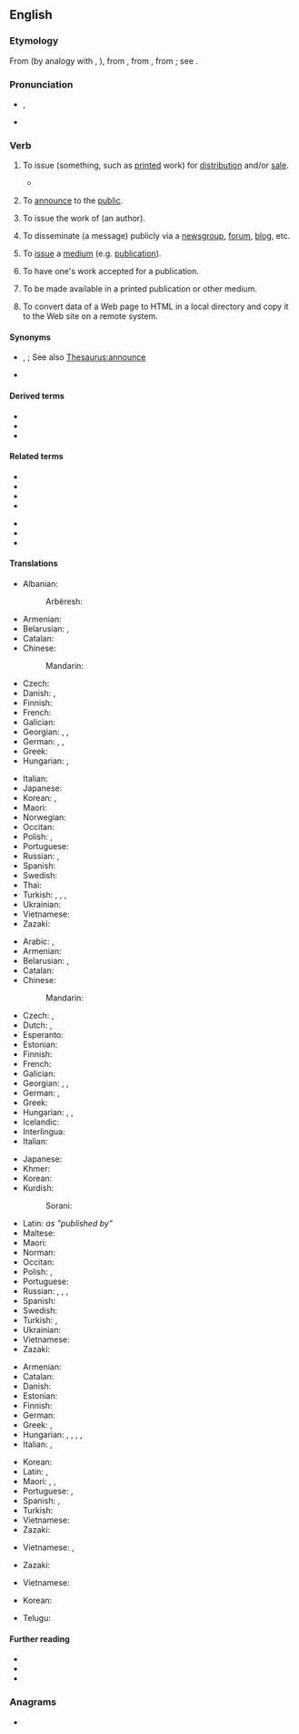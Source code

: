 ==English==
{{wikipedia}}

===Etymology===
From {{inh|en|enm|publicen}} (by analogy with {{m|en|banish}}, {{m|en|finish}}), from {{der|en|fro|publier}}, from {{der|en|la|publicare||to make public, show or tell to the people, make known, declare, also (and earlier) confiscate for public use}}, from {{m|la|publicus||pertaining to the people, public}}; see {{m|en|public}}.

===Pronunciation===
* {{enPR|pŭb'lĭsh}}, {{IPA|/ˈpʌblɪʃ/|lang=en}}
* {{audio|En-us-publish.ogg|Audio (US)|lang=en}}

===Verb===
{{en-verb|es}}

# {{lb|en|transitive}} To issue (something, such as [[print]]ed work) for [[distribution]] and/or [[sale]].
#: {{ux|en|The ''Times'' '''published''' the investigative piece about the governor both in print and online.}}
#: {{ux|en|Most of the sketches Faulkner '''published''' in 1925 appeared in the Sunday magazine section of the ''New Orleans Times-Picayune''.}}
#: {{ux|en|The State combined public information strategies and '''published''' billboards, pamphlets, and newsletter articles under the campaign theme, Give 'Em the Boot.}}
#* {{quote-journal|lang=en|date=2013-08-16| author=[http://www.theguardian.com/profile/david-larousserie David Larousserie]| volume=189| issue=10| page=35| magazine={{w|The Guardian Weekly}}| title=[http://www.theguardian.com/science/2013/aug/13/laser-megajoule-france-power Super-lasers blaze knowledge frontier]| passage=In an article '''published''' in 2008 [G&eacute;rard] Mourou proposed an alternative means of achieving atomic fusion. He now believes that fibre lasers could be used to transmute elements, as a way of disposing of highly radioactive waste from nuclear power stations.}}
# {{lb|en|transitive}} To [[announce]] to the [[public]].
#: {{ux|en|The Secretary of Health and Human Services '''published''' a press release on May 22, 2013.}}
#: {{ux|en|The Bolshevik government '''published''' an announcement of the tsar's death.}}
#: {{ux|en|No newspaper '''published''' the victim's name.}}
# {{lb|en|transitive}} To issue the work of (an author).
#: {{ux|en|Grove Press '''published''' many avant-garde authors.}}
# {{lb|en|Internet|transitive}} To disseminate (a message) publicly via a [[newsgroup]], [[forum]], [[blog]], etc.
# {{lb|en|intransitive}} To [[issue]] a [[medium]] (e.g. [[publication]]).
#: {{ux|en|Major city papers still '''publish''' daily.}}
# {{lb|en|intransitive}} To have one's work accepted for a publication.
#: {{ux|en|She needs to '''publish''' in order to get tenure.}}
# {{lb|en|intransitive|of content}} To be made available in a printed publication or other medium.
#: {{ux|en|The article first '''published''' online, then in print the next day.}}
# {{lb|en|Internet|intransitive}} To convert data of a Web page to HTML in a local directory and copy it to the Web site on a remote system.

====Synonyms====
* {{sense|to announce to the public}} {{l|en|disclose}}, {{l|en|make known}}; See also [[Thesaurus:announce]]
* {{sense|to disseminate publicly via a newsgroup, forum, blog, etc.}} {{l|en|post}}

====Derived terms====
* {{l|en|publishable}}
* {{l|en|publisher}}
* {{l|en|unpublished}}

====Related terms====
{{rel-top}}
* {{l|en|public}}
* {{l|en|publican}}
* {{l|en|publication}}
* {{l|en|publicist}}
{{rel-mid}}
* {{l|en|publicize}}
* {{l|en|publicity}}
* {{l|en|republic}}
{{rel-bottom}}

====Translations====
{{trans-top|to issue a medium (e.g. publication)}}
* Albanian:
*: Arbëresh: {{t|sq|psalënj}}
* Armenian: {{t+|hy|հրատարակել|sc=Armn}}
* Belarusian: {{t|be|публікава́ць|impf|sc=Cyrl}}, {{t|be|апублікава́ць|pf|sc=Cyrl}}
* Catalan: {{t+|ca|publicar}}
* Chinese:
*: Mandarin: {{t+|cmn|出版|tr=chūbǎn|sc=Hani}}
* Czech: {{t+|cs|vydat}}
* Danish: {{t|da|publicere}}, {{t+|da|udgive}}
* Finnish: {{t+|fi|kustantaa}}
* French: {{t+|fr|publier}}
* Galician: {{t|gl|publicar}}
* Georgian: {{t|ka|გამოქვეყნება}}, {{t|ka|გამოშვება}}, {{t|ka|გამოცემა}}
* German: {{t+|de|herausgeben}}, {{t+|de|publizieren}}, {{t+|de|veröffentlichen}}
* Greek: {{t+|el|εκδίδω}}
* Hungarian: {{t+|hu|kiad}}, {{t+|hu|megjelentet}}
{{trans-mid}}
* Italian: {{t+|it|pubblicare}}
* Japanese: {{t+|ja|出版|tr=しゅっぱんする, shuppan suru|alt=出版する|sc=Jpan}}
* Korean: {{t+|ko|출판하다}}, {{t+|ko|펴내다}}
* Maori: {{t|mi|whakaputa}}
* Norwegian: {{t|no|publisere}}
* Occitan: {{t+|oc|publicar}}
* Polish: {{qualifier|a letter or article}} {{t+|pl|publikować|impf}}, {{t+|pl|opublikować|pf}}
* Portuguese: {{t+|pt|publicar}}
* Russian: {{t+|ru|публикова́ть|impf}}, {{t+|ru|опубликова́ть|pf}}
* Spanish: {{t+|es|publicar}}
* Swedish: {{t|sv|att publicera}}
* Thai: {{t+|th|ตีพิมพ์}}
* Turkish: {{t+|tr|basmak}}, {{t+|tr|çıkarmak}}, {{t+|tr|yayımlamak}}, {{t+|tr|yayınlamak}}
* Ukrainian: {{t|uk|публікува́ти|impf|sc=Cyrl}}
* Vietnamese: {{t+|vi|xuất bản}}
* Zazaki: {{t|zza|hesırnayen}}
{{trans-bottom}}

{{trans-top|to issue something (usually printed work) for sale and distribution}}
* Arabic: {{t|ar|نَشَرَ}}, {{t|ar|أَصْدَرَ}}
* Armenian: {{t+|hy|հրատարակել|sc=Armn}}
* Belarusian: {{t|be|выдаваць|impf|tr=vydavác'|sc=Cyrl}}, {{t|be|выдаць|pf|tr=vydác'|sc=Cyrl}}
* Catalan: {{t+|ca|publicar}}
* Chinese:
*: Mandarin: {{t+check|cmn|出版|tr=chūbǎn|sc=Hani}}
* Czech: {{t+|cs|publikovat}}, {{t+|cs|vydat}}
* Dutch: {{t+|nl|publiceren}}, {{t+|nl|uitgeven}}
* Esperanto: {{t|eo|publikigi}}
* Estonian: {{t|et|kirjastama}}
* Finnish: {{t+|fi|kustantaa}}
* French: {{t+|fr|publier}}
* Galician: {{t|gl|publicar}}
* Georgian: {{t|ka|გამოქვეყნება}}, {{t|ka|გამოშვება}}, {{t|ka|გამოცემა}}
* German: {{t+|de|herausgeben}}, {{t+|de|veröffentlichen}}
* Greek: {{t+|el|εκδίδω}}
* Hungarian: {{t+|hu|kiad}}, {{t+|hu|megjelentet}}, {{t+|hu|publikál}}
* Icelandic: {{t|is|gefa út}}
* Interlingua: {{t|ia|publicar}}
* Italian: {{t+|it|pubblicare}}
{{trans-mid}}
* Japanese: {{t+check|ja|出版|tr=しゅっぱんする, shuppan suru|alt=出版する|sc=Jpan}} <!-- was "[[出版]]する" - assumed inflected form or vocalised spelling; please verify if linking is acceptable. see [[User:Kephir/gadgets/xte#Translation_fixing]] -->
* Khmer: {{t+|km|បោះពុម្ព|tr=bɑh pum|sc=Khmr}}
* Korean: {{t+|ko|출판하다}}
* Kurdish:
*: Sorani: {{t+|ku|چاپکردن}}
* Latin: ''as "published by"'' {{t+|la|sumptibus}}
* Maltese: {{t|mt|ppubblika; tebagħ; ħareġ}}
* Maori: {{t|mi|whakaputa}}
* Norman: {{t|nrf|publier}}
* Occitan: {{t+|oc|publicar}}
* Polish: {{qualifier|book or magazine}} {{t+|pl|wydawać|impf}}, {{t+|pl|wydać|pf}}
* Portuguese: {{t+|pt|publicar}}
* Russian: {{t+|ru|публикова́ть|impf}}, {{t+|ru|опубликова́ть|pf}}, {{t+|ru|изда́ть|pf}}, {{t+|ru|издава́ть|pf}}
* Spanish: {{t+|es|publicar}}
* Swedish: {{t+|sv|offentliggöra}}
* Turkish: {{t+|tr|yayımlamak}}, {{t+|tr|yayınlamak}}
* Ukrainian: {{t|uk|видавати|impf|tr=vydaváty|sc=Cyrl}}
* Vietnamese: {{t+|vi|xuất bản}}
* Zazaki: {{t|zza|hesrayen}}
{{trans-bottom}}

{{trans-top|to announce to the public}}
* Armenian: {{t+|hy|հրապարակել}}
* Catalan: {{t+|ca|publicar}}
* Danish: {{t+|da|offentliggøre}}
* Estonian: {{t|et|levitama}}
* Finnish: {{t+|fi|julkaista}}
* German: {{t+|de|veröffentlichen}}
* Greek: {{t+|el|δημοσιεύω}}, {{t+|el|ανακοινώνω}}
* Hungarian: {{t+|hu|közöl}}, {{t+|hu|közread}}, {{t+|hu|közzétesz}}, {{t|hu|nyilvánosságra hoz}}, {{t|hu|[[nyilvánosság]] [[elé]] [[tár]]}}
* Italian: {{t|it|rendere noto}}, {{t+|it|divulgare}}
{{trans-mid}}
* Korean: {{t|ko|공표하다}}
* Latin: {{t|la|condīcō}}, {{t|la|dīvulgō}}
* Maori: {{t|mi|pānui}}, {{t|mi|pāho}}, {{t|mi|paki}}
* Portuguese: {{t+|pt|publicar}}, {{t+|pt|anunciar}}
* Spanish: {{t+|es|publicar}}, {{t+|es|divulgar}}
* Turkish: {{t+|tr|açıklamak}}
* Vietnamese: {{t+|vi|công bố}}
* Zazaki: {{t|zza|neşırnayen}}
{{trans-bottom}}

{{trans-top|(Internet) to convert data of a Web page to HTML}}
* Vietnamese: {{t+|vi|đăng}}, {{t+|vi|xuất bản}}
{{trans-mid}}
* Zazaki: {{t|zza|sınasnayen}}
{{trans-bottom}}

{{trans-top|(Internet) to disseminate publicly via a newsgroup, forum, blog, etc.}}
* Vietnamese: {{t+|vi|đăng}}
{{trans-mid}}
{{trans-bottom}}

{{checktrans-top}}
* Korean: {{t+check|ko|출판하다|sc=Kore}}
{{trans-mid}}
* Telugu: {{t+check|te|ప్రచురించు|tr=prachurimchu|sc=Telu}}
{{trans-bottom}}

====Further reading====
* {{R:Webster 1913}}
* {{R:Century 1911}}
* {{R:OneLook}}

===Anagrams===
* {{anagrams|en|a=bhilpsu|bushlip}}

{{c|en|Publishing}}